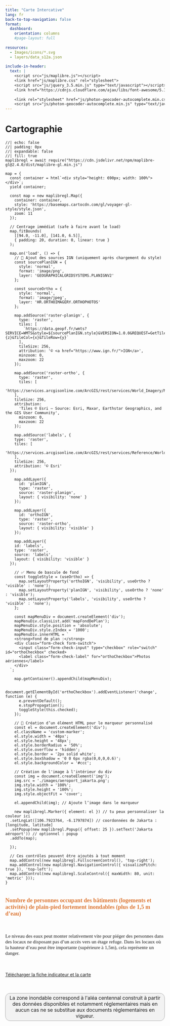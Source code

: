 ```yaml
---
title: "Carte Intercative"
lang: fr
back-to-top-navigation: false
format:
  dashboard:
    orientation: columns
    #page-layout: full
    
resources:
  - Images/icons/*.svg
  - layers/data_s12a.json
    
include-in-header:
  text: |
    <script src="js/maplibre.js"></script>
    <link href="js/maplibre.css" rel="stylesheet">
    <script src="js/jquery_3.5.min.js" type="text/javascript"></script>
    <link href="https://cdnjs.cloudflare.com/ajax/libs/font-awesome/5.15.4/css/all.min.css" rel="stylesheet">
    
    <link rel="stylesheet" href="js/photon-geocoder-autocomplete.min.css" type="text/css">
    <script src="js/photon-geocoder-autocomplete.min.js" type="text/javascript"></script>
---
```


<link href="https://cdn.jsdelivr.net/npm/maplibre-gl@2.4.0/dist/maplibre-gl.min.css" rel="stylesheet">

# Cartographie {height="100%" width="100%"}

```ojs
//| echo: false
//| padding: 0px
//| expandable: false
//| fill: true
maplibregl = await require("https://cdn.jsdelivr.net/npm/maplibre-gl@2.4.0/dist/maplibre-gl.min.js")

map = {
  const container = html`<div style="height: 690px; width: 100%"></div>`;
  yield container;

  const map = new maplibregl.Map({
    container: container,
    style: 'https://basemaps.cartocdn.com/gl/voyager-gl-style/style.json',
    zoom: 11
  });

  // Centrage immédiat (safe à faire avant le load)
  map.fitBounds(
    [[94.0, -11.0], [141.0, 6.5]],
    { padding: 20, duration: 0, linear: true }
  );

  map.on('load', () => {
    // 🔁 Ajout des sources IGN (uniquement après chargement du style)
    const sourcePlanIGN = {
      style: 'normal',
      format: 'image/png',
      layer: 'GEOGRAPHICALGRIDSYSTEMS.PLANIGNV2'
    };

    const sourceOrtho = {
      style: 'normal',
      format: 'image/jpeg',
      layer: 'HR.ORTHOIMAGERY.ORTHOPHOTOS'
    };

    map.addSource('raster-planign', {
      type: 'raster',
      tiles: [
        `https://data.geopf.fr/wmts?SERVICE=WMTS&style=${sourcePlanIGN.style}&VERSION=1.0.0&REQUEST=GetTile&format=${sourcePlanIGN.format}&layer=${sourcePlanIGN.layer}&tilematrixset=PM&TileMatrix={z}&TileCol={x}&TileRow={y}`
      ],
      tileSize: 256,
      attribution: '© <a href="https://www.ign.fr/">IGN</a>',
      minzoom: 0,
      maxzoom: 22
    });

    map.addSource('raster-ortho', {
      type: 'raster',
      tiles: [
      'https://services.arcgisonline.com/ArcGIS/rest/services/World_Imagery/MapServer/tile/{z}/{y}/{x}'
    ],
    tileSize: 256,
    attribution:
      'Tiles © Esri — Source: Esri, Maxar, Earthstar Geographics, and the GIS User Community',
      minzoom: 0,
      maxzoom: 22
    });
    
    map.addSource('labels', {
    type: 'raster',
    tiles: [
      'https://services.arcgisonline.com/ArcGIS/rest/services/Reference/World_Boundaries_and_Places/MapServer/tile/{z}/{y}/{x}'
    ],
    tileSize: 256,
    attribution: '© Esri'
  });

    map.addLayer({
      id: 'planIGN',
      type: 'raster',
      source: 'raster-planign',
      layout: { visibility: 'none' }
    });

    map.addLayer({
      id: 'orthoIGN',
      type: 'raster',
      source: 'raster-ortho',
      layout: { visibility: 'visible' }
    });
    
    map.addLayer({
    id: 'labels',
    type: 'raster',
    source: 'labels',
    layout: { visibility: 'visible' }
  });

    // ✅ Menu de bascule de fond
    const toggleStyle = (useOrtho) => {
      map.setLayoutProperty('orthoIGN', 'visibility', useOrtho ? 'visible' : 'none');
      map.setLayoutProperty('planIGN', 'visibility', useOrtho ? 'none' : 'visible');
      map.setLayoutProperty('labels', 'visibility', useOrtho ? 'visible' : 'none');
    };

    const mapMenuDiv = document.createElement('div');
    mapMenuDiv.classList.add('mapFondDePlan');
    mapMenuDiv.style.position = 'absolute';
    mapMenuDiv.style.zIndex = '1000';
    mapMenuDiv.innerHTML = `
    <strong>Fond de plan :</strong>
    <div class="form-check form-switch">
      <input class="form-check-input" type="checkbox" role="switch" id="orthoCheckbox" checked>
      <label class="form-check-label" for="orthoCheckbox">Photos aériennes</label>
    </div>
  `;

    map.getContainer().appendChild(mapMenuDiv);

    document.getElementById('orthoCheckbox').addEventListener('change', function (e) {
      e.preventDefault();
      e.stopPropagation();
      toggleStyle(this.checked);
    });
    
    // 🔧 Création d’un élément HTML pour le marqueur personnalisé
    const el = document.createElement('div');
    el.className = 'custom-marker';
    el.style.width = '48px';
    el.style.height = '48px';
    el.style.borderRadius = '50%';
    el.style.overflow = 'hidden';
    el.style.border = '2px solid white';
    el.style.boxShadow = '0 0 6px rgba(0,0,0,0.6)';
    el.style.backgroundColor = '#ccc';

    // Création de l'image à l'intérieur du div
    const img = document.createElement('img');
    img.src = './images/aeroport_jakarta.png';
    img.style.width = '100%';
    img.style.height = '100%';
    img.style.objectFit = 'cover';

    el.appendChild(img); // Ajoute l’image dans le marqueur
    
    new maplibregl.Marker({ element: el }) // tu peux personnaliser la couleur ici
  .setLngLat([106.7923764, -6.1797874]) // coordonnées de Jakarta : [longitude, latitude]
  .setPopup(new maplibregl.Popup({ offset: 25 }).setText('Jakarta aéroport')) // optionnel : popup
  .addTo(map);

  });

  // Ces contrôles peuvent être ajoutés à tout moment
  map.addControl(new maplibregl.FullscreenControl(), 'top-right');
  map.addControl(new maplibregl.NavigationControl({ visualizePitch: true }), 'top-left');
  map.addControl(new maplibregl.ScaleControl({ maxWidth: 80, unit: 'metric' }));
}

```

#  {.sidebar}

```{=html}
<div style="color:#dc7633; text-align:inherit !important; font-size:1.3em; font-weight:bold; font-family: calibri;margin-bottom:10%;">
 Nombre de personnes occupant des bâtiments (logements et activités) de plain-pied fortement inondables (plus de 1,5 m d’eau) 
 </div>

<div style="text-align:inherit !important; font-size:1.1em; font-family: calibri;margin-bottom:10%;"> Le niveau des eaux peut monter relativement vite pour piéger des personnes dans des locaux ne disposant pas d’un accès vers un étage refuge. Dans les locaux où la hauteur d’eau peut être importante (supérieure à 1,5m), cela représente un danger. </div>


<a href=https://fiches.eptb-vienne.fr/ind_12a.pdf target=_blank><i class="fa fa-exclamation-circle"></i> Télécharger la fiche indicateur et la carte</a> 


<div style="width: auto; padding:5px; border: 1px solid #A0A0A0; border-radius:15px; text-align: center !important; background: #F2F2F2; font-size:1.1em;margin-top:10%;">
La zone inondable correspond à l'aléa centennal construit à partir des données disponibles et notamment réglementaires mais en aucun cas ne se substitue aux documents réglementaires en vigueur.
</div>
```
